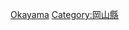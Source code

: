 {{Catnav|頁面分類|各種主題的頁面分類|按國家分類|各國地理|日本地理}}
{{Catnav|頁面分類|地理|各國地理|日本地理}}
{{日本行政區劃分類導航|地理}}
{{Commons category|Geography of Okayama prefecture}}

[[Category:日本各都道府縣地理|Okayama]]
[[Category:岡山縣|Category:岡山縣]]